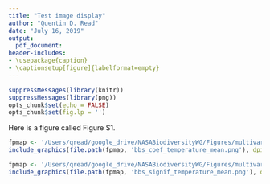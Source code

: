 ```yaml
---
title: "Test image display"
author: "Quentin D. Read"
date: "July 16, 2019"
output: 
  pdf_document:
header-includes:
- \usepackage{caption}
- \captionsetup[figure]{labelformat=empty}
---
```


```r
suppressMessages(library(knitr))
suppressMessages(library(png))
opts_chunk$set(echo = FALSE)
opts_chunk$set(fig.lp = '')
```

Here is a figure called Figure S1.

```r
fpmap <- '/Users/qread/google_drive/NASABiodiversityWG/Figures/multivariate_maps_figs/maps_for_supplement'
include_graphics(file.path(fpmap, 'bbs_coef_temperature_mean.png'), dpi = 100)
```

```r
fpmap <- '/Users/qread/google_drive/NASABiodiversityWG/Figures/multivariate_maps_figs/maps_for_supplement'
include_graphics(file.path(fpmap, 'bbs_signif_temperature_mean.png'), dpi = 100)
```
